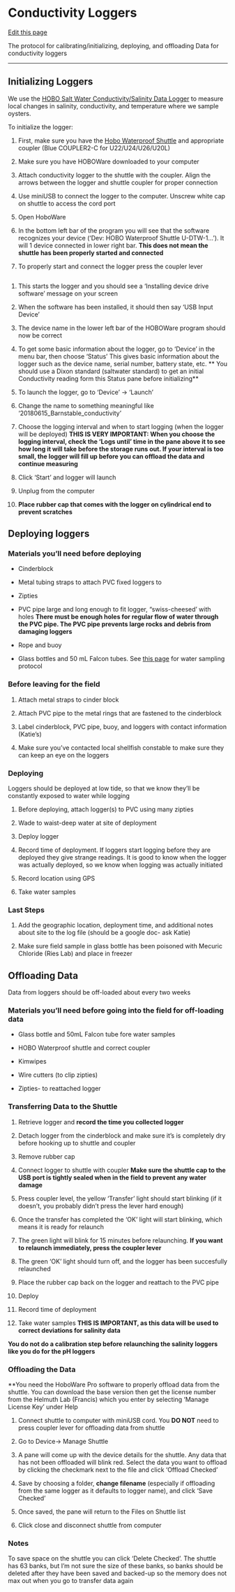 # Conductivity Loggers

[Edit this page](https://github.com/DrK-Lo/lotterhoslabprotocols/edit/main/field_conductivityloggers.qmd)

The protocol for calibrating/initializing, deploying, and offloading Data for conductivity loggers

------------------------------------------------------------------------

## **Initializing Loggers** {.unnumbered}

We use the [HOBO Salt Water Conductivity/Salinity Data Logger](http://www.onsetcomp.com/products/data-loggers/u24-002-c) to measure local changes in salinity, conductivity, and temperature where we sample oysters.

To initialize the logger:

1.  First, make sure you have the [Hobo Waterproof Shuttle](http://www.onsetcomp.com/products/communications/u-dtw-1) and appropriate coupler (Blue COUPLER2-C for U22/U24/U26/U20L)

2.  Make sure you have HOBOWare downloaded to your computer

3.  Attach conductivity logger to the shuttle with the coupler. Align the arrows between the logger and shuttle coupler for proper connection

4.  Use miniUSB to connect the logger to the computer. Unscrew white cap on shuttle to access the cord port

5.  Open HoboWare

6.  In the bottom left bar of the program you will see that the software recognizes your device ('Dev: HOBO Waterproof Shuttle U-DTW-1...'). It will 1 device connected in lower right bar. **This does not mean the shuttle has been properly started and connected**

7.  To properly start and connect the logger press the coupler lever

![](img/couplerlever.jpg){alt=""}

1.  This starts the logger and you should see a 'Installing device drive software' message on your screen

2.  When the software has been installed, it should then say 'USB Input Device'

3.  The device name in the lower left bar of the HOBOWare program should now be correct

4.  To get some basic information about the logger, go to 'Device' in the menu bar, then choose 'Status' This gives basic information about the logger such as the device name, serial number, battery state, etc. \*\* You should use a Dixon standard (saltwater standard) to get an initial Conductivity reading form this Status pane before initializing\*\*

5.  To launch the logger, go to 'Device' -\> 'Launch'

6.  Change the name to something meaningful like '20180615_Barnstable_conductivity'

7.  Choose the logging interval and when to start logging (when the logger will be deployed) **THIS IS VERY IMPORTANT: When you choose the logging interval, check the 'Logs until' time in the pane above it to see how long it will take before the storage runs out. If your interval is too small, the logger will fill up before you can offload the data and continue measuring**

8.  Click 'Start' and logger will launch

9.  Unplug from the computer

10. **Place rubber cap that comes with the logger on cylindrical end to prevent scratches**

## **Deploying loggers** {.unnumbered}

### **Materials you'll need before deploying** {.unnumbered}

-   Cinderblock

-   Metal tubing straps to attach PVC fixed loggers to

-   Zipties

-   PVC pipe large and long enough to fit logger, "swiss-cheesed' with holes **There must be enough holes for regular flow of water through the PVC pipe. The PVC pipe prevents large rocks and debris from damaging loggers**

-   Rope and buoy

-   Glass bottles and 50 mL Falcon tubes. See [this page](https://bmford11.github.io/lotterhoslabprotocols/watersampling/) for water sampling protocol

### **Before leaving for the field** {.unnumbered}

1.  Attach metal straps to cinder block

2.  Attach PVC pipe to the metal rings that are fastened to the cinderblock

3.  Label cinderblock, PVC pipe, buoy, and loggers with contact information (Katie's)

4.  Make sure you've contacted local shellfish constable to make sure they can keep an eye on the loggers

### **Deploying** {.unnumbered}

Loggers should be deployed at low tide, so that we know they'll be constantly exposed to water while logging

1.  Before deploying, attach logger(s) to PVC using many zipties

2.  Wade to waist-deep water at site of deployment

3.  Deploy logger

4.  Record time of deployment. If loggers start logging before they are deployed they give strange readings. It is good to know when the logger was actually deployed, so we know when logging was actually initiated

5.  Record location using GPS

6.  Take water samples

### **Last Steps** {.unnumbered}

1.  Add the geographic location, deployment time, and additional notes about site to the log file (should be a google doc- ask Katie)

2.  Make sure field sample in glass bottle has been poisoned with Mecuric Chloride (Ries Lab) and place in freezer

## **Offloading Data** {.unnumbered}

Data from loggers should be off-loaded about every two weeks

### **Materials you'll need before going into the field for off-loading data** {.unnumbered}

-   Glass bottle and 50mL Falcon tube fore water samples

-   HOBO Waterproof shuttle and correct coupler

-   Kimwipes

-   Wire cutters (to clip zipties)

-   Zipties- to reattached logger

### **Transferring Data to the Shuttle** {.unnumbered}

1.  Retrieve logger and **record the time you collected logger**

2.  Detach logger from the cinderblock and make sure it's is completely dry before hooking up to shuttle and coupler

3.  Remove rubber cap

4.  Connect logger to shuttle with coupler **Make sure the shuttle cap to the USB port is tightly sealed when in the field to prevent any water damage**

5.  Press coupler level, the yellow 'Transfer' light should start blinking (if it doesn't, you probably didn't press the lever hard enough)

6.  Once the transfer has completed the 'OK' light will start blinking, which means it is ready for relaunch

7.  The green light will blink for 15 minutes before relaunching. **If you want to relaunch immediately, press the coupler lever**

8.  The green 'OK' light should turn off, and the logger has been succesfully relaunched

9.  Place the rubber cap back on the logger and reattach to the PVC pipe

10. Deploy

11. Record time of deployment

12. Take water samples **THIS IS IMPORTANT, as this data will be used to correct deviations for salinity data**

**You do not do a calibration step before relaunching the salinity loggers like you do for the pH loggers**

### **Offloading the Data** {.unnumbered}

\*\*You need the HoboWare Pro software to properly offload data from the shuttle. You can download the base version then get the license number from the Helmuth Lab (Francis) which you enter by selecting 'Manage License Key' under Help

1.  Connect shuttle to computer with miniUSB cord. You **DO NOT** need to press coupler lever for offloading data from shuttle

2.  Go to Device-\> Manage Shuttle

3.  A pane will come up with the device details for the shuttle. Any data that has not been offloaded will blink red. Select the data you want to offload by clicking the checkmark next to the file and click 'Offload Checked'

4.  Save by choosing a folder, **change filename** (especially if offloading from the same logger as it defaults to logger name), and click 'Save Checked'

5.  Once saved, the pane will return to the Files on Shuttle list

6.  Click close and disconnect shuttle from computer

### **Notes** {.unnumbered}

To save space on the shuttle you can click 'Delete Checked'. The shuttle has 63 banks, but I'm not sure the size of these banks, so banks should be deleted after they have been saved and backed-up so the memory does not max out when you go to transfer data again

